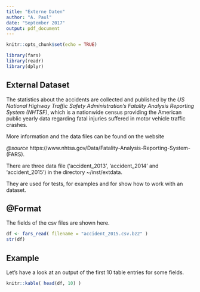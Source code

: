 ```yaml
---
title: "Externe Daten"
author: "A. Paul"
date: "September 2017"
output: pdf_document
---
```


```r
knitr::opts_chunk$set(echo = TRUE)
```

```r
library(fars)
library(readr)
library(dplyr)
```

## External Dataset

The statistics about the accidents are collected and published by the *US National Highway Traffic Safety Administration's Fatality Analysis Reporting System (NHTSF)*, which is a nationwide census providing the American public yearly data regarding fatal injuries suffered in motor vehicle traffic crashes.

More information and the data files can be found on the website 

  *@source*  https://www.nhtsa.gov/Data/Fatality-Analysis-Reporting-System-(FARS).

There are three data file (‘accident_2013’, ‘accident_2014’ and ‘accident_2015’) in the directory ~/inst/extdata.

They are used for tests, for examples and for show how to work with an dataset.


## @Format 

The fields of the csv files are shown here.   

```r
df <- fars_read( filename = "accident_2015.csv.bz2" )
str(df)
```

## Example

Let's have a look at an output of the first 10 table entries for some fields.

```r
knitr::kable( head(df, 10) )
```

